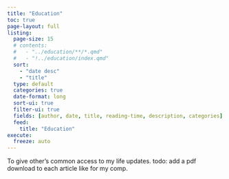 ```yaml
---
title: "Education"
toc: true
page-layout: full
listing:
  page-size: 15
  # contents:
  #   - "../education/**/*.qmd"
  #   - "!../education/index.qmd"
  sort:
    - "date desc"
    - "title"
  type: default
  categories: true
  date-format: long
  sort-ui: true
  filter-ui: true
  fields: [author, date, title, reading-time, description, categories]
  feed:
    title: "Education"
execute:
  freeze: auto
---
```


To give other's common access to my life updates. todo: add a pdf download to each article like for my comp.
